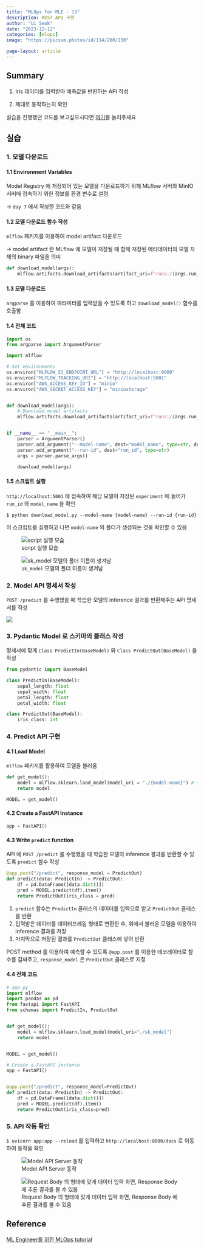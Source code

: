 ```yaml
---
title: "MLOps for MLE - 13"
description: REST API 구현
author: "Ui Seok"
date: "2023-12-12"
categories: [mlops]
image: "https://picsum.photos/id/114/200/150"

page-layout: article
---
```


## Summary

1. Iris 데이터를 입력받아 예측값을 반환하는 API 작성

2. 제대로 동작하는지 확인

::: {.callout-note}
실습을 진행했던 코드를 보고싶으시다면 [여기](https://github.com/Ui-Seok/mlops-tutorial)를 눌러주세요
:::


## 실습

### 1. 모델 다운로드

#### 1.1 Environment Variables

Model Registry 에 저장되어 있는 모델을 다운로드하기 위해 MLflow 서버와 MinIO 서버에 접속하기 위한 정보를 환경 변수로 설정

-> `day 7` 에서 작성한 코드와 같음

#### 1.2 모델 다운로드 함수 작성

`mlflow` 패키지를 이용하여 model artifact 다운로드

-> model artifact 란 MLflow 에 모델이 저장될 때 함께 저장된 메타데이터와 모델 자체의 binary 파일을 의미

``` Python
def download_model(args):
    mlflow.artifacts.download_artifacts(artifact_uri=f"runs:/{args.run_id}/{args.model_name}", dst_path=".")

```

#### 1.3 모델 다운로드

`argparse` 를 이용하여 파라미터를 입력받을 수 있도록 하고 `download_model()` 함수를 호출함

#### 1.4 전체 코드

``` python
import os
from argparse import ArgumentParser

import mlflow

# Set environments
os.environ["MLFLOW_S3_ENDPOINT_URL"] = "http://localhost:9000"
os.environ["MLFLOW_TRACKING_URI"] = "http://localhost:5001"
os.environ["AWS_ACCESS_KEY_ID"] = "minio"
os.environ["AWS_SECRET_ACCESS_KEY"] = "miniostorage"


def download_model(args):
    # Download model artifacts
    mlflow.artifacts.download_artifacts(artifact_uri=f"runs:/{args.run_id}/{args.model_name}", dst_path=".")


if __name__ == "__main__":
    parser = ArgumentParser()
    parser.add_argument("--model-name", dest="model_name", type=str, default="sk_model")
    parser.add_argument("--run-id", dest="run_id", type=str)
    args = parser.parse_args()

    download_model(args)

```

#### 1.5 스크립트 실행

`http://localhost:5001` 에 접속하여 해당 모델이 저장된 `experiment` 에 들어가 `run_id` 와 `model_name` 을 확인

`$ python download_model.py --model-name {model-name} --run-id {run-id}`

이 스크립트를 실행하고 나면 `model-name` 의 폴더가 생성되는 것을 확인할 수 있음

![script 실행 모습](fig1.png)

![`sk_model` 모델의 폴더 이름이 생겨남](fig2.png){fig-align="left"}


### 2. Model API 명세서 작성

`POST /predict` 를 수행했을 때 학습한 모델의 inference 결과를 반환해주는 API 명세서를 작성

![](fig3.png){fig-align="left"}


### 3. Pydantic Model 로 스키마의 클래스 작성

명세서에 맞게 `Class PredictIn(BaseModel)` 와 `Class PredictOut(BaseModel)` 을 작성

``` python
from pydantic import BaseModel

class PredictIn(BaseModel):
    sepal_length: float
    sepal_width: float
    petal_length: float
    petal_width: float

class PredictOut(BaseModel):
    iris_class: int

```


### 4. Predict API 구현

#### 4.1 Load Model

`mlflow` 패키지를 활용하여 모델을 불러옴

``` python
def get_model():
    model = mlflow.sklearn.load_model(model_uri = "./{model-name}") # sk_model
    return model

MODEL = get_model()

```

#### 4.2 Create a FastAPI Instance

``` python
app = FastAPI()

```

#### 4.3 Write `predict` function

API 에 `POST /predict` 를 수행했을 때 학습한 모델의 inference 결과를 반환할 수 있도록 `predict` 함수 작성

``` python
@app.post("/predict", response_model = PredictOut)
def predict(data: PredictIn) -> PredictOut:
    df = pd.DataFrame([data.dict()])
    pred = MODEL.predict(df).item()
    return PredictOut(iris_class = pred)

```

1. `predict` 함수는 `PredictIn` 클래스의 데이터를 입력으로 받고 `PredictOut` 클래스를 반환
2. 입력받은 데이터를 데이터프레임 형태로 변환한 후, 위에서 불러온 모델을 이용하여 inference 결과를 저장
3. 마지막으로 저장된 결과를 `PredictOut` 클래스에 넣어 반환

POST method 를 이용하여 예측할 수 있도록 `@app.post` 를 이용한 데코레이터로 함수를 감싸주고, 
`response_model` 은 `PredictOut` 클래스로 지정

#### 4.4 전체 코드

``` python
# app.py
import mlflow
import pandas as pd
from fastapi import FastAPI
from schemas import PredictIn, PredictOut


def get_model():
    model = mlflow.sklearn.load_model(model_uri="./sk_model")
    return model


MODEL = get_model()

# Create a FastAPI instance
app = FastAPI()


@app.post("/predict", response_model=PredictOut)
def predict(data: PredictIn) -> PredictOut:
    df = pd.DataFrame([data.dict()])
    pred = MODEL.predict(df).item()
    return PredictOut(iris_class=pred)

```


### 5. API 작동 확인

`$ uvicorn app:app --reload` 를 입력하고 `http://localhost:8000/docs` 로 이동하여 동작을 확인

![Model API Server 동작](fig4.png)

![Request Body 의 형태에 맞게 데이터 입력 화면, Response Body 에 추론 결과를 볼 수 있음](fig5.png)



## Reference

[ML Engineer를 위한 MLOps tutorial](https://mlops-for-mle.github.io/tutorial/)